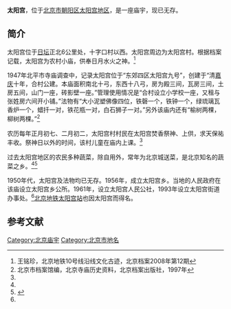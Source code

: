 {{Coord|39.969444|116.441667|type:landmark_region:CN-11_source:GoogleMaps|display=title}}
'''太阳宫'''，位于[[北京市|北京市]][[朝阳区_(北京市)|朝阳区]][[太阳宫地区|太阳宫地区]]，是一座庙宇，现已无存。

==简介==
太阳宫位于[[日坛|日坛]]正北6公里处，十字口村以西。太阳宫周边为太阳宫村。根据档案记载，太阳宫为农村小庙，供奉日月水火之神。<ref name=wmz>王铭珍，北京地铁10号线沿线文化古迹，北京档案2008年第12期</ref>

1947年北平市寺庙调查中，记录太阳宫位于“东郊四区太阳宫九号”，创建于“清[[嘉庆|嘉庆]]十年，合村公建。本庙面积南北十弓，东西十八弓，房为殿三间，瓦房三间，土房五间，山门一座，砖影壁一座。”管理使用情况是“合村设立小学校一座，又租与张姓房六间开小铺。”法物有“大小泥塑佛像四位，铁磬一个，铁钟一个，绿琉璃瓦香炉一个，蜡扦一对，铁花瓶一对，白石狮子一对。”另外该庙内还有“榆树两棵，柳树两棵。”<ref>北京市档案馆编，北京寺庙历史资料，北京档案出版社，1997年</ref>

农历每年正月初七、二月初二，太阳宫村村民在太阳宫焚香祭神、上供，求天保祐丰收。祭神日以外的时间，该村儿童在庙内上课。<ref name=wmz/>

过去太阳宫地区的农民多种蔬菜，除自用外，常年为北京城送菜，是北京知名的蔬菜之乡。<ref name=wmz/><ref>{{Cite web |url=http://news.ifeng.com/gundong/detail_2013_03/20/23284152_0.shtml |title=老北京这样过春分，凤凰网，2013-03-20 |accessdate=2015-01-03 |archive-date=2018-09-30 |archive-url=https://web.archive.org/web/20180930045531/http://news.ifeng.com/gundong/detail_2013_03/20/23284152_0.shtml |dead-url=no }}</ref>

1950年代，太阳宫及法物均已无存。1956年，成立太阳宫乡。当地的人民政府在该庙设立太阳宫乡公所。1961年，设立太阳宫人民公社，1993年设立太阳宫街道办事处。<ref name=wmz/>[[北京地铁|北京地铁]][[太阳宫站|太阳宫站]]也因太阳宫而得名。

==参考文献==
{{reflist}}

[[Category:北京庙宇|Category:北京庙宇]]
[[Category:北京市地名|Category:北京市地名]]